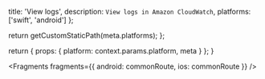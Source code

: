 
  title: 'View logs',
  description: `View logs in Amazon CloudWatch`,
  platforms: ['swift', 'android']
};

  return getCustomStaticPath(meta.platforms);
};

  return {
    props: {
      platform: context.params.platform,
      meta
    }
  };
}


<Fragments
  fragments={{
    android: commonRoute,
    ios: commonRoute
  }}
/>
